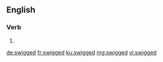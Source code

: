==English==

===Verb===
{{head|en|verb form}}

# {{en-past of|swig}}

[[de:swigged]]
[[fr:swigged]]
[[ku:swigged]]
[[mg:swigged]]
[[vi:swigged]]
